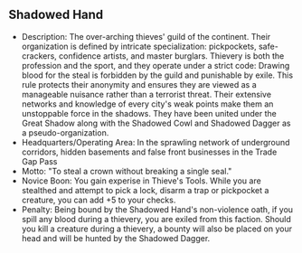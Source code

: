 ## Shadowed Hand

- Description: The over-arching thieves' guild of the continent. Their organization is defined by intricate specialization: pickpockets, safe-crackers, confidence artists, and master burglars. Thievery is both the profession and the sport, and they operate under a strict code: Drawing blood for the steal is forbidden by the guild and punishable by exile. This rule protects their anonymity and ensures they are viewed as a manageable nuisance rather than a terrorist threat. Their extensive networks and knowledge of every city's weak points make them an unstoppable force in the shadows. They have been united under the Great Shadow along with the Shadowed Cowl and Shadowed Dagger as a pseudo-organization.
- Headquarters/Operating Area: In the sprawling network of underground corridors, hidden basements and false front businesses in the Trade Gap Pass
- Motto: "To steal a crown without breaking a single seal."
- Novice Boon: You gain experise in Thieve's Tools. While you are stealthed and attempt to pick a lock, disarm a trap or pickpocket a creature, you can add +5 to your checks.
- Penalty: Being bound by the Shadowed Hand's non-violence oath, if you spill any blood during a thievery, you are exiled from this faction. Should you kill a creature during a thievery, a bounty will also be placed on your head and will be hunted by the Shadowed Dagger.
